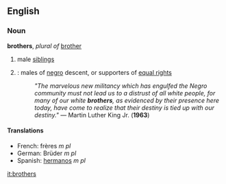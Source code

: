 ==English==

===Noun===
'''brothers''', ''plural of'' [[brother]]
#male [[siblings]]
#{{dated}}: males of [[negro]] descent, or supporters of [[equal rights]]
#:''"The marvelous new militancy which has engulfed the Negro community must not lead us to a distrust of all white people, for many of our white '''brothers''', as evidenced by their presence here today, have come to realize that their destiny is tied up with our destiny."''  &mdash; Martin Luther King Jr. ('''1963''')

====Translations====
*French: frères ''m pl''
*German: Brüder ''m pl''
*Spanish: [[hermanos]] ''m pl''

[[it:brothers]]